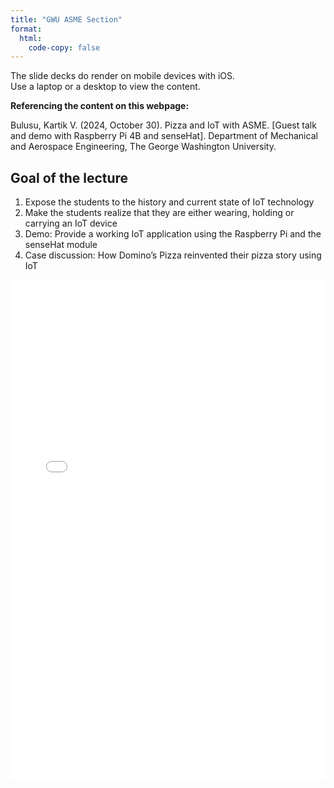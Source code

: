 ```yaml
---
title: "GWU ASME Section"
format: 
  html:
    code-copy: false
---
```

<html>
<head>
    <style>
        body {
            -webkit-user-select: none; /* Safari */
            -moz-user-select: none; /* Firefox */
            -ms-user-select: none; /* IE10+/Edge */
            user-select: none; /* Standard */
        }
    </style>
</head>
<body>


:::{.callout-warning}
The slide decks do render on mobile devices with iOS.<br>
Use a laptop or a desktop to view the content.
:::

:::{.callout-note}
**Referencing the content on this webpage:**

Bulusu, Kartik V. (2024, October 30). Pizza and IoT with ASME. [Guest talk and demo with Raspberry Pi 4B and senseHat]. Department of Mechanical and Aerospace Engineering, The George Washington University.
:::

## Goal of the lecture

1. Expose the students to the history and current state of IoT technology 
2. Make the students realize that they are either wearing, holding or carrying an IoT device 
2. Demo: Provide a working IoT application using the Raspberry Pi and the senseHat module
4. Case discussion: How Domino's Pizza reinvented their pizza story using IoT

![](slide_decks/GWU_ASME_PizzaIoT.pdf){width="100%" height="800px"}